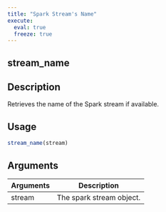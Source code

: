 ```yaml
---
title: "Spark Stream's Name"
execute:
  eval: true
  freeze: true
---
```


## stream_name

## Description
Retrieves the name of the Spark stream if available.


## Usage
```r
stream_name(stream)
```

## Arguments
|Arguments|Description|
|---|---|
| stream | The spark stream object. |








